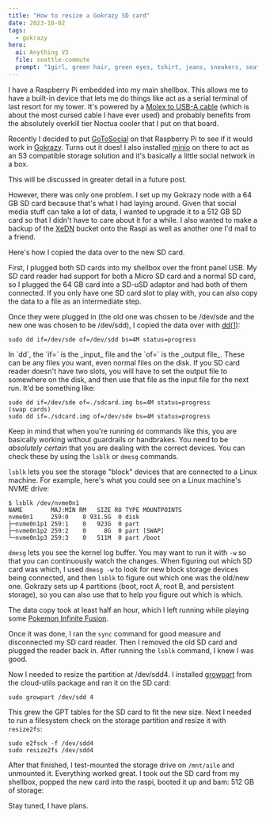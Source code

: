 ```yaml
---
title: "How to resize a Gokrazy SD card"
date: 2023-10-02
tags:
  - gokrazy
hero:
  ai: Anything V3
  file: seattle-commute
  prompt: "1girl, green hair, green eyes, tshirt, jeans, sneakers, seattle, space needle, controlnet overlay: soyjacks pointing"
---
```


I have a Raspberry Pi embedded into my main shellbox. This allows me
to have a built-in device that lets me do things like act as a serial
terminal of last resort for my tower. It's powered by a [Molex to
USB-A
cable](https://www.amazon.ca/CRJ-4-Pin-Female-Sleeved-Adapter/dp/B07FK7TJG1/)
(which is about the most cursed cable I have ever used) and probably
benefits from the absolutely overkill tier Noctua cooler that I put on
that board.

<XeblogPicture
  path="blog/2023/gokrazy-sdcard/gokrazy-node-pic"
  desc="A picture of pneuma, my main shellbox node, with a Raspi 4B shown placed on top of a paper towel to shield from shorts against the aluminum frame of the case."
/>

Recently I decided to put [GoToSocial](https://gotosocial.org/) on
that Raspberry Pi to see if it would work in
[Gokrazy](https://gokrazy.org/). Turns out it does! I also installed
[minio](https://min.io/) on there to act as an S3 compatible storage
solution and it's basically a little social network in a box.

<XeblogConv name="Mara" mood="hacker">
  This will be discussed in greater detail in a future post.
</XeblogConv>

However, there was only one problem. I set up my Gokrazy node with a
64 GB SD card because that's what I had laying around. Given that
social media stuff can take a lot of data, I wanted to upgrade it to a
512 GB SD card so that I didn't have to care about it for a while. I
also wanted to make a backup of the [XeDN](/blog/xedn) bucket onto the
Raspi as well as another one I'd mail to a friend.

Here's how I copied the data over to the new SD card.

First, I plugged both SD cards into my shellbox over the front panel
USB. My SD card reader had support for both a Micro SD card and a
normal SD card, so I plugged the 64 GB card into a SD-uSD adaptor and
had both of them connected. If you only have one SD card slot to play
with, you can also copy the data to a file as an intermediate step.

Once they were plugged in (the old one was chosen to be /dev/sde and
the new one was chosen to be /dev/sdd), I copied the data over with
[dd(1)](https://www.man7.org/linux/man-pages/man1/dd.1.html):

```
sudo dd if=/dev/sde of=/dev/sdd bs=4M status=progress
```

<XeblogConv name="Mara" mood="hacker">
  In `dd`, the `if=` is the _input_ file and the `of=` is the _output
  file_. These can be any files you want, even normal files on the
  disk. If you SD card reader doesn't have two slots, you will have to
  set the output file to somewhere on the disk, and then use that file
  as the input file for the next run. It'd be something like:
  
  ```
  sudo dd if=/dev/sde of=./sdcard.img bs=4M status=progress
  (swap cards)
  sudo dd if=./sdcard.img of=/dev/sde bs=4M status=progress
  ```
  
  Keep in mind that when you're running `dd` commands like this, you are
  basically working without guardrails or handbrakes. You need to be
  _absolutely certain_ that you are dealing with the correct devices.
  You can check these by using the `lsblk` or `dmesg` commands.
  
  `lsblk` lets you see the storage "block" devices that are connected
  to a Linux machine. For example, here's what you could see on a
  Linux machine's NVME drive:
  
  ```
  $ lsblk /dev/nvme0n1
  NAME        MAJ:MIN RM   SIZE RO TYPE MOUNTPOINTS
  nvme0n1     259:0    0 931.5G  0 disk
  ├─nvme0n1p1 259:1    0   923G  0 part
  ├─nvme0n1p2 259:2    0     8G  0 part [SWAP]
  └─nvme0n1p3 259:3    0   511M  0 part /boot
  ```
  
  `dmesg` lets you see the kernel log buffer. You may want to run it
  with `-w` so that you can continuously watch the changes. When
  figuring out which SD card was which, I used `dmesg -w` to look for
  new block storage devices being connected, and then `lsblk` to
  figure out which one was the old/new one. Gokrazy sets up 4
  partitions (boot, root A, root B, and persistent storage), so you
  can also use that to help you figure out which is which.
</XeblogConv>

The data copy took at least half an hour, which I left running while
playing some [Pokemon Infinite
Fusion](https://github.com/infinitefusion/infinitefusion-e18).

Once it was done, I ran the `sync` command for good measure and
disconnected my SD card reader. Then I removed the old SD card and
plugged the reader back in. After running the `lsblk` command, I knew
I was good.

Now I needed to resize the partition at /dev/sdd4. I installed
[growpart](https://access.redhat.com/solutions/5540131) from the
cloud-utils package and ran it on the SD card:

```
sudo growpart /dev/sdd 4
```

This grew the GPT tables for the SD card to fit the new size. Next I
needed to run a filesystem check on the storage partition and resize
it with `resize2fs`:

```
sudo e2fsck -f /dev/sdd4
sudo resize2fs /dev/sdd4
```

After that finished, I test-mounted the storage drive on `/mnt/aile`
and unmounted it. Everything worked great. I took out the SD card from
my shellbox, popped the new card into the raspi, booted it up and bam:
512 GB of storage:

<XeblogPicture
  path="blog/2023/gokrazy-sdcard/gokrazy-disk"
  desc="A picture of the Gokrazy web UI, showing the fact that the pi has about 450 GB of storage available. It would be 500-ish, but disks are labeled in base 2 bytes and computers usually display things in base 10 bytes. I hate it too."
/>

Stay tuned, I have plans.
